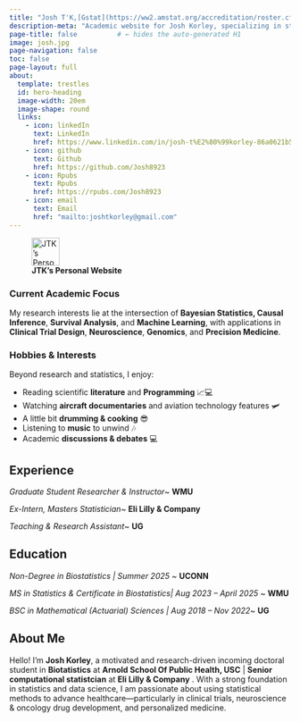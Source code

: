 ```yaml
---
title: "Josh T'K,[Gstat](https://ww2.amstat.org/accreditation/roster.cfm)" 
description-meta: "Academic website for Josh Korley, specializing in statistical modeling and clinical science."
page-title: false          # ← hides the auto-generated H1
image: josh.jpg
page-navigation: false
toc: false
page-layout: full
about:
  template: trestles
  id: hero-heading
  image-width: 20em
  image-shape: round
  links:
    - icon: linkedIn
      text: LinkedIn
      href: https://www.linkedin.com/in/josh-t%E2%80%99korley-86a0621b5/
    - icon: github
      text: Github
      href: https://github.com/Josh8923
    - icon: Rpubs
      text: Rpubs
      href: https://rpubs.com/Josh8923  
    - icon: email
      text: Email
      href: "mailto:joshtkorley@gmail.com"
---
```


::: {#hero-heading}



![**JTK's Personal Website**](giff.gif){fig-align="left" width="50px"}

### Current Academic Focus

My research interests lie at the intersection of **Bayesian Statistics, Causal Inference**, **Survival Analysis**, and **Machine Learning**, with applications in **Clinical Trial Design**, **Neuroscience**, **Genomics**, and **Precision Medicine**.

### Hobbies & Interests

Beyond research and statistics, I enjoy:

- Reading scientific **literature** and **Programming** 📈💻 
- Watching **aircraft documentaries** and aviation technology features 🛩️ 
- A little bit **drumming \& cooking** 😎   
- Listening to **music** to unwind 🎶 
- Academic **discussions \& debates** 💻

:::

## Experience

*Graduate Student Researcher \& Instructor*~ **WMU**

*Ex-Intern, Masters Statistician*~ **Eli Lilly \& Company**

*Teaching \& Research Assistant*~ **UG**

## Education

*Non-Degree in Biostatistics | Summer 2025* ~ **UCONN**

*MS in Statistics \& Certificate in Biostatistics| Aug 2023 – April 2025* ~ **WMU**

*BSC in Mathematical (Actuarial) Sciences | Aug 2018 – Nov 2022*~ **UG**

## About Me

Hello! I’m **Josh Korley**, a motivated and research-driven incoming doctoral student in **Biotatistics** at **Arnold School Of Public Health, USC** | **Senior computational statistcian** at **Eli Lilly \& Company** . With a strong foundation in statistics and data science, I am passionate about using statistical methods to advance healthcare—particularly in clinical trials, neuroscience \& oncology drug development, and personalized medicine.
